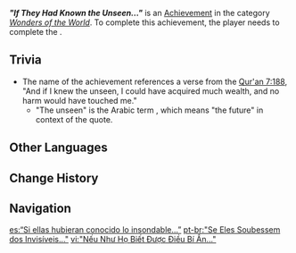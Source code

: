 {{Achievement Infobox
|id           = 81291
|order id     = 1277
|category     = Wonders of the World
|description  = Liloupar frees herself of her contract with you, choosing to face her dark and distant destiny...
|requirements = Complete ''[[Memories of Gurabad]]''.
|primogems    = 5
|tracking     = 
|type         = Quest
|quest        = Apocalypse Lost
|hidden       = 1
}}
'''''"If They Had Known the Unseen..."''''' is an [[Achievement]] in the category ''[[Wonders of the World]]''. To complete this achievement, the player needs to complete the {{Quest|Memories of Gurabad}}.
<!--
==Gameplay Notes==
* 
-->
==Trivia==
* The name of the achievement references a verse from the [https://myislam.org/surah-al-araf/ayat-188/ Qur'an 7:188], "And if I knew the unseen, I could have acquired much wealth, and no harm would have touched me."
** "The unseen" is the Arabic term {{w|Al-Ghaib#In Islam|Al-Ghaib}}, which means "the future" in context of the quote.
<!--
==Gallery==
{{Preview
|size=300px
|file=
|caption=
}}

==Video Guides==
{{EVT
|video1   = 
|caption1 = 
}}
-->
==Other Languages==
{{Other Languages
|en      = "If They Had Known the Unseen..."
|zhs     = 「假若她们能知幽玄…」
|zhs_rm  = "Jiǎrú Tāmen Néng Zhī Yōuxuán..."
|zht     = 「假若她們能知幽玄…」
|zht_rm  = "Jiǎrú Tāmen Néng Zhī Yōuxuán..."
|zh_tl   = 
|ja      = 「もし彼女たちも幽玄界のことを知っていたならば…」
|ja_rm   = "Moshi Kanojo-tachi mo Yuugenkai no Koto wo Shitte Ita Naraba..."{{Assumed}}
|ja_tl   = 
|ko      = 「그녀들이 아득함을 알았더라면…」
|ko_tl   = "If They Had Known Farness..."
|es      = “Si ellas hubieran conocido lo insondable...”
|es_tl   = "If They Had Known the Unfathomable..."
|fr      = «&nbsp;Si elles avaient connu l'Inconnaissable...&nbsp;»
|fr_tl   = "If They Had Known the Unknowable..."
|ru      = «Если бы они знали незримое...»
|ru_tl   = "If They Knew the Invisible..."
|th      = "หากแต่พวกนางได้รู้ความมืดมัวนั้น..."
|th_rm   = "Haktae Phuak Nang Dai Ru Khwam Muetmua Nan..."
|th_tl   = "If They Had Known the Unseen..."
|vi      = "Nếu Như Họ Biết Được Điều Bí Ẩn..."
|vi_tl   = 
|de      = „Wenn sie über das Verborgene wüssten&nbsp;...“
|de_tl   = "If They Had Known About the Hidden..."
|id      = "Andai Mereka Tahu Tentang Yang Tidak Kasat Mata&nbsp;...."
|id_tl   = "If They Had Known About the Invisible..."
|pt      = "Se Eles Soubessem dos Invisíveis..."
|pt_tl   = 
|tr      = "Keşke Görünmeyeni Bilselerdi..."
|tr_tl   = "If Only They Would Know the Unseen..."
|it      = "Se sapessero ciò che è occulto..."
|it_tl   = "If They Knew What Was Hidden..."
}}

==Change History==
{{Change History|3.4}}
<!--
==References==
{{Reflist}}
-->
==Navigation==
{{Achievement Navbox}}

[[es:“Si ellas hubieran conocido lo insondable...”]]
[[pt-br:"Se Eles Soubessem dos Invisíveis..."]]
[[vi:"Nếu Như Họ Biết Được Điều Bí Ẩn..."]]